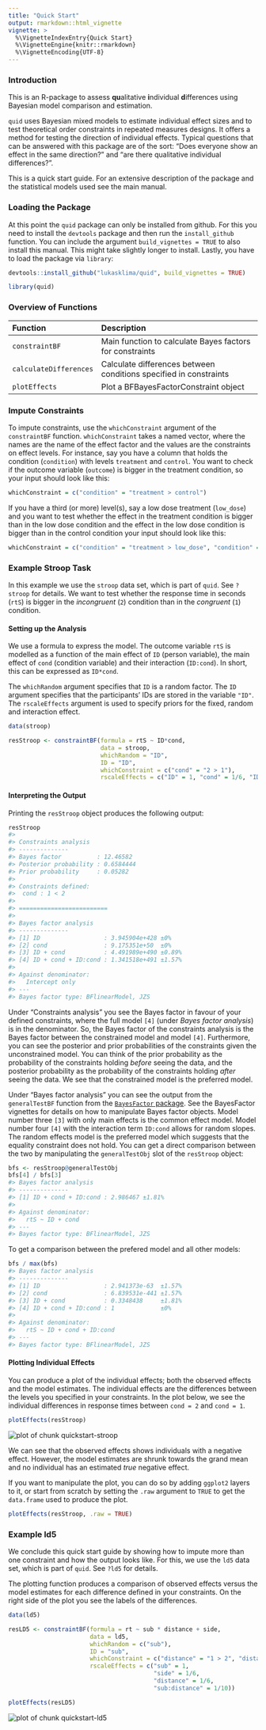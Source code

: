 ```yaml
---
title: "Quick Start"
output: rmarkdown::html_vignette
vignette: >
  %\VignetteIndexEntry{Quick Start}
  %\VignetteEngine{knitr::rmarkdown}
  %\VignetteEncoding{UTF-8}
---
```




### Introduction

This is an R-package to assess **qu**alitative **i**ndividual **d**ifferences using Bayesian model comparison and estimation.

`quid` uses Bayesian mixed models to estimate individual effect sizes and to test theoretical order constraints in repeated measures designs. It offers a method for testing the direction of individual effects. Typical questions that can be answered with this package are of the sort: "Does everyone show an effect in the same direction?" and "are there qualitative individual differences?".

This is a quick start guide. For an extensive description of the package and the statistical models used see the main manual.

### Loading the Package {#loading}

At this point the `quid` package can only be installed from github. For this you need to install the `devtools` package and then run the `install_github` function. You can include the argument `build_vignettes = TRUE` to also install this manual. This might take slightly longer to install. Lastly, you have to load the package via `library`:


```r
devtools::install_github("lukasklima/quid", build_vignettes = TRUE)
```


```r
library(quid)
```

### Overview of Functions {#functions}

+------------------------+-------------------------------------------------------------------+
| Function               | Description                                                       |
+:=======================+:==================================================================+
| `constraintBF`         | Main function to calculate Bayes factors for constraints          |
+------------------------+-------------------------------------------------------------------+
| `calculateDifferences` | Calculate differences between conditions specified in constraints |
+------------------------+-------------------------------------------------------------------+
| `plotEffects`          | Plot a BFBayesFactorConstraint object                             |
+------------------------+-------------------------------------------------------------------+

### Impute Constraints {#constraints}

To impute constraints, use the `whichConstraint` argument of the `constraintBF` function. `whichConstraint` takes a named vector, where the names are the name of the effect factor and the values are the constraints on effect levels. For instance, say you have a column that holds the condition (`condition`) with levels `treatment` and `control`. You want to check if the outcome variable (`outcome`) is bigger in the treatment condition, so your input should look like this:


```r
whichConstraint = c("condition" = "treatment > control")
```

If you have a third (or more) level(s), say a low dose treatment (`low_dose`) and you want to test whether the effect in the treatment condition is bigger than in the low dose condition and the effect in the low dose condition is bigger than in the control condition your input should look like this:


```r
whichConstraint = c("condition" = "treatment > low_dose", "condition" = "low_dose > control")
```

### Example Stroop Task

In this example we use the `stroop` data set, which is part of `quid`. See `?stroop` for details. We want to test whether the response time in seconds (`rtS`) is bigger in the *incongruent* (`2`) condition than in the *congruent* (`1`) condition.

#### Setting up the Analysis

We use a formula to express the model. The outcome variable `rtS` is modelled as a function of the main effect of `ID` (person variable), the main effect of `cond` (condition variable) and their interaction (`ID:cond`). In short, this can be expressed as `ID*cond`.

The `whichRandom` argument specifies that `ID` is a random factor. The `ID` argument specifies that the participants' IDs are stored in the variable `"ID"`. The `rscaleEffects` argument is used to specify priors for the fixed, random and interaction effect.




```r
data(stroop)

resStroop <- constraintBF(formula = rtS ~ ID*cond,
                          data = stroop,
                          whichRandom = "ID",
                          ID = "ID",
                          whichConstraint = c("cond" = "2 > 1"),
                          rscaleEffects = c("ID" = 1, "cond" = 1/6, "ID:cond" = 1/10))
```

#### Interpreting the Output

Printing the `resStroop` object produces the following output:


```r
resStroop
#> 
#> Constraints analysis
#> --------------
#> Bayes factor          : 12.46582
#> Posterior probability : 0.6584444
#> Prior probability     : 0.05282
#> 
#> Constraints defined: 
#>  cond : 1 < 2
#> 
#> =========================
#> 
#> Bayes factor analysis
#> --------------
#> [1] ID                  : 3.945904e+428 ±0%
#> [2] cond                : 9.175351e+50  ±0%
#> [3] ID + cond           : 4.491989e+490 ±0.89%
#> [4] ID + cond + ID:cond : 1.341518e+491 ±1.57%
#> 
#> Against denominator:
#>   Intercept only 
#> ---
#> Bayes factor type: BFlinearModel, JZS
```

Under "Constraints analysis" you see the Bayes factor in favour of your defined constraints, where the full model `[4]` (under *Bayes factor analysis*) is in the denominator. So, the Bayes factor of the constraints analysis is the Bayes factor between the constrained model and model `[4]`. Furthermore, you can see the posterior and prior probabilities of the constraints given the unconstrained model. You can think of the prior probability as the probability of the constraints holding *before* seeing the data, and the posterior probability as the probability of the constraints holding *after* seeing the data. We see that the constrained model is the preferred model.

Under "Bayes factor analysis" you can see the output from the `generalTestBF` function from the [`BayesFactor` package](https://CRAN.R-project.org/package=BayesFactor). See the BayesFactor vignettes for details on how to manipulate Bayes factor objects. Model number three `[3]` with only main effects is the common effect model. Model number four `[4]` with the interaction term `ID:cond` allows for random slopes. The random effects model is the preferred model which suggests that the equality constraint does not hold. You can get a direct comparison between the two by manipulating the `generalTestObj` slot of the `resStroop` object:


```r
bfs <- resStroop@generalTestObj
bfs[4] / bfs[3]
#> Bayes factor analysis
#> --------------
#> [1] ID + cond + ID:cond : 2.986467 ±1.81%
#> 
#> Against denominator:
#>   rtS ~ ID + cond 
#> ---
#> Bayes factor type: BFlinearModel, JZS
```

To get a comparison between the prefered model and all other models:


```r
bfs / max(bfs)
#> Bayes factor analysis
#> --------------
#> [1] ID                  : 2.941373e-63  ±1.57%
#> [2] cond                : 6.839531e-441 ±1.57%
#> [3] ID + cond           : 0.3348438     ±1.81%
#> [4] ID + cond + ID:cond : 1             ±0%
#> 
#> Against denominator:
#>   rtS ~ ID + cond + ID:cond 
#> ---
#> Bayes factor type: BFlinearModel, JZS
```

#### Plotting Individual Effects

You can produce a plot of the individual effects; both the observed effects and the model estimates. The individual effects are the differences between the levels you specified in your constraints. In the plot below, we see the individual differences in response times between `cond = 2` and `cond = 1`.


```r
plotEffects(resStroop)
```

<img src="quickstart-stroop-1.png" title="plot of chunk quickstart-stroop" alt="plot of chunk quickstart-stroop" style="display: block; margin: auto;" />

We can see that the observed effects shows individuals with a negative effect. However, the model estimates are shrunk towards the grand mean and no individual has an estimated *true* negative effect.

If you want to manipulate the plot, you can do so by adding `ggplot2` layers to it, or start from scratch by setting the `.raw` argument to `TRUE` to get the `data.frame` used to produce the plot.


```r
plotEffects(resStroop, .raw = TRUE)
```

### Example ld5

We conclude this quick start guide by showing how to impute more than one constraint and how the output looks like. For this, we use the `ld5` data set, which is part of `quid`. See `?ld5` for details.

The plotting function produces a comparison of observed effects versus the model estimates for each difference defined in your constraints. On the right side of the plot you see the labels of the differences.


```r
data(ld5)

resLD5 <- constraintBF(formula = rt ~ sub * distance + side,
                       data = ld5,
                       whichRandom = c("sub"),
                       ID = "sub",
                       whichConstraint = c("distance" = "1 > 2", "distance" = "2 > 3"),
                       rscaleEffects = c("sub" = 1,
                                         "side" = 1/6,
                                         "distance" = 1/6,
                                         "sub:distance" = 1/10))

plotEffects(resLD5)
```

<img src="quickstart-ld5-1.png" title="plot of chunk quickstart-ld5" alt="plot of chunk quickstart-ld5" style="display: block; margin: auto;" />
